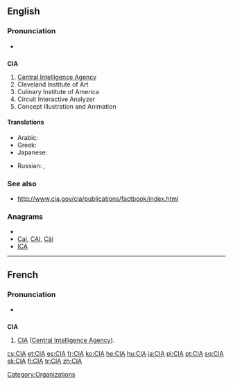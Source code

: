 ==English==

===Pronunciation===
* {{IPA|/ˌsiːˌaɪˈeɪ/}}

==={{initialism}}===
{{wikipedia}}
'''CIA'''

# [[Central Intelligence Agency]]
# Cleveland Institute of Art
# Culinary Institute of America
# Circuit Interactive Analyzer
# Concept Illustration and Animation

====Translations====
{{trans-top|Central Intelligence Agency}}
* Arabic: {{t|ar|سي أي إي|m|tr=sii 'ay 'ey}}
* Greek: {{t|el|Κεντρική Υπηρεσία Πληροφοριών|sc=Grek}}
* Japanese: {{t|ja|シー・アイ・エイ|tr=shī-ai-ei}}
{{trans-mid}}
* Russian: {{t+|ru|ЦРУ|n|tr=ce-er-ú}},  {{t|ru|Центральное разведывательное управление|n|tr=Centrál'noje razvédyvatel'noje upravlénije}}
{{trans-bottom}}

===See also===
* http://www.cia.gov/cia/publications/factbook/index.html

===Anagrams===
* {{alphagram|[[ACI#English|ACI]]}} 
* [[Cai#English|Cai]], [[CAI#English|CAI]], [[Cài#English|Cài]]
* [[ICA#English|ICA]]


----

==French==

===Pronunciation===
* {{IPA|/se i a/|lang=fr}}

==={{initialism|lang=fr}}===
'''CIA''' {{f}}

# [[CIA]] ([[Central Intelligence Agency]]).

[[Category:Organizations]]

[[cs:CIA]]
[[et:CIA]]
[[es:CIA]]
[[fr:CIA]]
[[ko:CIA]]
[[he:CIA]]
[[hu:CIA]]
[[ja:CIA]]
[[pl:CIA]]
[[pt:CIA]]
[[sq:CIA]]
[[sk:CIA]]
[[fi:CIA]]
[[tr:CIA]]
[[zh:CIA]]